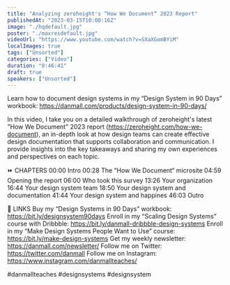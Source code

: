 ```yaml
---
title: "Analyzing zeroheight's “How We Document“ 2023 Report"
publishedAt: "2023-03-15T10:00:16Z"
image: "./hqdefault.jpg"
poster: "./maxresdefault.jpg"
videoUrl: "https://www.youtube.com/watch?v=SXaXGomBYiM"
localImages: true
tags: ["Unsorted"]
categories: ["Video"]
duration: "0:46:41"
draft: true
speakers: ["Unsorted"]
---
```

Learn how to document design systems in my “Design System in 90 Days” workbook: https://danmall.com/products/design-system-in-90-days/

In this video, I take you on a detailed walkthrough of zeroheight's latest "How We Document" 2023 report (https://zeroheight.com/how-we-document), an in-depth look at how design teams can create effective design documentation that supports collaboration and communication. I provide insights into the key takeaways and sharing my own experiences and perspectives on each topic.

⏩ CHAPTERS
00:00 Intro
00:28 The “How We Document“ microsite
04:59 Opening the report
06:00 Who took this survey
13:26 Your organization
16:44 Your design system team
18:50 Your design system and documentation
41:44 Your design system and happines
46:03 Outro

🔗 LINKS
Buy my “Design Systems in 90 Days” workbook: https://bit.ly/designsystem90days
Enroll in my “Scaling Design Systems” course with Dribbble: https://bit.ly/danmall-dribbble-design-systems
Enroll in my “Make Design Systems People Want to Use” course: https://bit.ly/make-design-systems
Get my weekly newsletter: https://danmall.com/newsletter/
Follow me on Twitter: https://twitter.com/danmall
Follow me on Instagram: https://www.instagram.com/danmallteaches/

#danmallteaches #designsystems #designsystem

